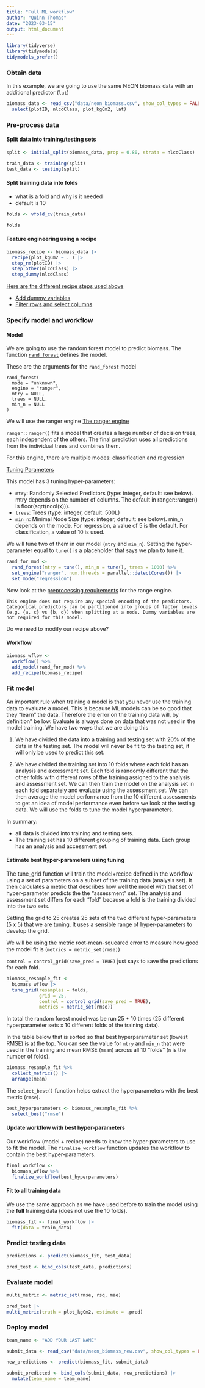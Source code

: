 ```yaml
---
title: "Full ML workflow"
author: "Quinn Thomas"
date: "2023-03-15"
output: html_document
---
```


```r
library(tidyverse)
library(tidymodels)
tidymodels_prefer()
```

### Obtain data

In this example, we are going to use the same NEON biomass data with an additional predictor (`lat`)

```r
biomass_data <- read_csv("data/neon_biomass.csv", show_col_types = FALSE) |> 
  select(plotID, nlcdClass, plot_kgCm2, lat)
```

### Pre-process data

#### Split data into training/testing sets

```r
split <- initial_split(biomass_data, prop = 0.80, strata = nlcdClass)

train_data <- training(split)
test_data <- testing(split)

```

#### Split training data into folds

- what is a fold and why is it needed
- default is 10

```r
folds <- vfold_cv(train_data)
```

```r
folds
```

#### Feature engineering using a recipe

```r
biomass_recipe <- biomass_data |> 
  recipe(plot_kgCm2 ~ . ) |> 
  step_rm(plotID) |>
  step_other(nlcdClass) |>
  step_dummy(nlcdClass)
```

[Here are the different recipe steps used above](https://recipes.tidymodels.org/reference/index.html)

- [Add dummy variables](https://recipes.tidymodels.org/reference/index.html#step-functions-dummy-variables-and-encodings)
- [Filter rows and select columns](https://recipes.tidymodels.org/reference/index.html#step-functions-filters)

### Specify model and workflow

#### Model 

We are going to use the random forest model to predict biomass. The function [`rand_forest`](https://parsnip.tidymodels.org/reference/rand_forest.html) defines the model.  

These are the arguments for the `rand_forest` model

```
rand_forest(
  mode = "unknown",
  engine = "ranger",
  mtry = NULL,
  trees = NULL,
  min_n = NULL
)
```

We will use the ranger engine [The ranger engine](https://parsnip.tidymodels.org/reference/details_rand_forest_ranger.html)

`ranger::ranger()` fits a model that creates a large number of decision trees, each independent of the others. The final prediction uses all predictions from the individual trees and combines them.

For this engine, there are multiple modes: classification and regression

[Tuning Parameters](https://parsnip.tidymodels.org/reference/details_rand_forest_ranger.html#tuning-parameters)

This model has 3 tuning hyper-parameters:

- `mtry`: Randomly Selected Predictors (type: integer, default: see below). mtry depends on the number of columns. The default in ranger::ranger() is floor(sqrt(ncol(x))).
- `trees`: Trees (type: integer, default: 500L)
- `min_n`: Minimal Node Size (type: integer, default: see below). min_n depends on the mode. For regression, a value of 5 is the default. For classification, a value of 10 is used.

We will tune two of them in our model (`mtry` and `min_n`).  Setting the hyper-parameter equal to `tune()` is a placeholder that says we plan to tune it.

```r
rand_for_mod <- 
  rand_forest(mtry = tune(), min_n = tune(), trees = 1000) %>%
  set_engine("ranger", num.threads = parallel::detectCores()) |> 
  set_mode("regression")
```


Now look at the [preprocessing requirements](https://parsnip.tidymodels.org/reference/details_rand_forest_ranger.html#preprocessing-requirements) for the range engine.  

```
This engine does not require any special encoding of the predictors. Categorical predictors can be partitioned into groups of factor levels (e.g. {a, c} vs {b, d}) when splitting at a node. Dummy variables are not required for this model.
```

Do we need to modify our recipe above?

#### Workflow

```r
biomass_wflow <- 
  workflow() %>%
  add_model(rand_for_mod) %>%
  add_recipe(biomass_recipe)
```  

### Fit model

An important rule when training a model is that you never use the training data to evaluate a model.  This is because ML models can be so good that they "learn" the data.  Therefore the error on the training data will, by definition" be low.  Evaluate is always done on data that was not used in the model training.  We have two ways that we are doing this

1) We have divided the data into a training and testing set with 20% of the data in the testing set.  The model will never be fit to the testing set, it will only be used to predict this set.

2) We have divided the training set into 10 folds where each fold has an analysis and axxessment set.  Each fold is randomly different that the other folds with different rows of the training assigned to the analysis and assessment set.  We can then train the model on the analysis set in each fold separately and evaluate using the assessment set.  We can then average the model performance from the 10 different assessments to get an idea of model performance even before we look at the testing data. We will use the folds to tune the model hyperparameters.

In summary: 

- all data is divided into training and testing sets. 
- The training set has 10 different grouping of training data.  Each group has an analysis and accessment set.

#### Estimate best hyper-parameters using tuning

The tune_grid function will train the model+recipe defined in the workflow using a set of parameters on a subset of the training data (analysis set).  It then calculates a metric that describes how well the model with that set of hyper-parameter predicts the the "assessment" set.  The analysis and assessment set differs for each "fold" because a fold is the training divided into the two sets. 

Setting the grid to 25 creates 25 sets of the two different hyper-parameters (5 x 5) that we are tuning.  It uses a sensible range of hyper-parameters to develop the grid.  

We will be using the metric root-mean-squeared error to measure how good the model fit is (`metrics = metric_set(rmse)`)

`control = control_grid(save_pred = TRUE)` just says to save the predictions for each fold.


```r
biomass_resample_fit <- 
  biomass_wflow |>  
  tune_grid(resamples = folds,
            grid = 25,
            control = control_grid(save_pred = TRUE),
            metrics = metric_set(rmse))
```

In total the random forest model was be run 25 * 10 times (25 different hyperparameter sets x 10 different folds of the training data).

In the table below that is sorted so that best hyperparameter set (lowest RMSE) is at the top.  You can see the value for `mtry` and `min_n` that were used in the training and mean RMSE (`mean`) across all 10 "folds" (`n` is the number of folds).  

```r
biomass_resample_fit %>% 
  collect_metrics() |> 
  arrange(mean)
```

The `select_best()` function helps extract the hyperparameters with the best metric (`rmse`).  

```r
best_hyperparameters <- biomass_resample_fit %>%
  select_best("rmse")
```

#### Update workflow with best hyper-parameters

Our workflow (model + recipe) needs to know the hyper-parameters to use to fit the model.  The `finalize_workflow` function updates the workflow to contain the best hyper-parameters.

```r
final_workflow <- 
  biomass_wflow %>% 
  finalize_workflow(best_hyperparameters)
```

#### Fit to all training data

We use the same approach as we have used before to train the model using the **full** training data (does not use the 10 folds).

```r
biomass_fit <- final_workflow |> 
  fit(data = train_data)
```

### Predict testing data

```r
predictions <- predict(biomass_fit, test_data)
```

```r
pred_test <- bind_cols(test_data, predictions)
```

### Evaluate model

```r
multi_metric <- metric_set(rmse, rsq, mae)

pred_test |> 
multi_metric(truth = plot_kgCm2, estimate = .pred)
```

### Deploy model

```r
team_name <- "ADD YOUR LAST NAME"
```

```r
submit_data <- read_csv("data/neon_biomass_new.csv", show_col_types = FALSE) 

new_predictions <- predict(biomass_fit, submit_data)

submit_predicted <- bind_cols(submit_data, new_predictions) |>
  mutate(team_name = team_name)
```
